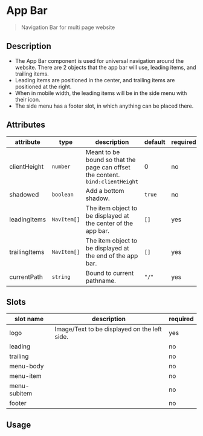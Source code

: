 
# App Bar

> Navigation Bar for multi page website

## Description
- The App Bar component is used for universal navigation around the website.
There are 2 objects that the app bar will use, leading items, and trailing items.
- Leading items are positioned in the center, and trailing items are positioned at the
right.
- When in mobile width, the leading items will be in the side menu with their icon.
- The side menu has a footer slot, in which anything can be placed there.

## Attributes

attribute | type | description | default | required
--- | --- | --- | --- | ---
clientHeight | `number` | Meant to be bound so that the page can offset the content. `bind:clientHeight` | 0 | no
shadowed | `boolean` | Add a bottom shadow. | `true` | no
leadingItems | `NavItem[]` | The item object to be displayed at the center of the app bar. | `[]` | yes
trailingItems | `NavItem[]` | The item object to be displayed at the end of the app bar. | `[]` | yes
currentPath | `string` | Bound to current pathname. | `"/"` | yes

## Slots
slot name | description | required
--- | --- | ---
logo | Image/Text to be displayed on the left side. | yes
leading |  | no
trailing | | no
menu-body | | no
menu-item | | no
menu-subitem | | no
footer | | no
## Usage

